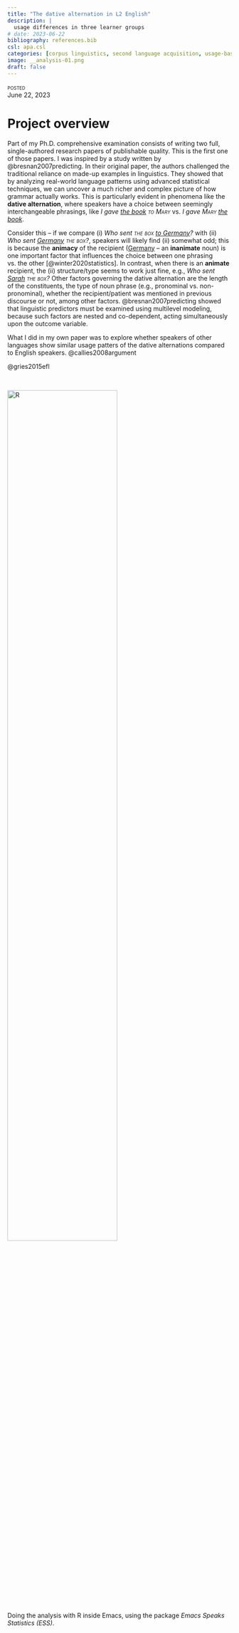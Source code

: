 ```yaml
---
title: "The dative alternation in L2 English"
description: |
  usage differences in three learner groups
# date: 2023-06-22
bibliography: references.bib
csl: apa.csl
categories: [corpus linguistics, second language acquisition, usage-based linguistics]
image: __analysis-01.png
draft: false
---
```


<!-- [{{< fa laptop >}} Openscapes website](https://openscapes.org/){.btn target=_blank} [{{< fa brands github >}} source code](https://github.com/Openscapes/website-new){.btn target=_blank} [{{< fa blog >}} blogpost](../../posts/2023-08-01-openscapes-website/index.qmd){.btn target=_blank} # **TODO** use one of these buttons to link it to the blog post. Also, divide each entry into two: a short "projects" page and a "post" page linked to each other, as in https://samanthacsik.github.io/projects/2023-06-22-openscapes-website-dev/. Look at the blogspot button there -->

<!-- **TODO** Explain "reliance on made-up examples in linguistics" -->

<!-- <br> -->

[posted]{.smallcaps}
<br>
June 22, 2023


# Project overview

Part of my Ph.D. comprehensive examination consists of writing two full, single-authored research papers of publishable quality. This is the first one of those papers. I was inspired by a study written by @bresnan2007predicting. In their original paper, the authors challenged the traditional reliance on made-up examples in linguistics. They showed that by analyzing real-world language patterns using advanced statistical techniques, we can uncover a much richer and complex picture of how grammar actually works. This is particularly evident in phenomena like the **dative alternation**, where speakers have a choice between seemingly interchangeable phrasings, like *I gave [the book]{.underline} [to Mary]{.smallcaps}* vs. *I gave [Mary]{.smallcaps} [the book]{.underline}*.

Consider this -- if we compare (i) *Who sent [the box]{.smallcaps} [to Germany]{.underline}?* with (ii) *Who sent [Germany]{.underline} [the box]{.smallcaps}?*, speakers will likely find (ii) somewhat odd; this is because the **animacy** of the recipient ([Germany]{.underline} -- an **inanimate** noun) is one important factor that influences the choice between one phrasing vs. the other [@winter2020statistics]. In contrast, when there is an **animate** recipient, the (ii) structure/type seems to work just fine, e.g., *Who sent [Sarah]{.underline} [the box]{.smallcaps}?* Other factors governing the dative alternation are the length of the constituents, the type of noun phrase (e.g., pronominal vs. non-pronominal), whether the recipient/patient was mentioned in previous discourse or not, among other factors. @bresnan2007predicting showed that linguistic predictors must be examined using multilevel modeling, because such factors are nested and co-dependent, acting simultaneously upon the outcome variable.

What I did in my own paper was to explore whether speakers of other languages show similar usage patters of the dative alternations compared to English speakers. @callies2008argument

@gries2015efl

<br>

<img class="img-styling" src="__analysis-01.png" alt="R" width="70%">

::: {.gray .center-text}
Doing the analysis with R inside Emacs, using the package *Emacs Speaks Statistics (ESS)*.
:::
